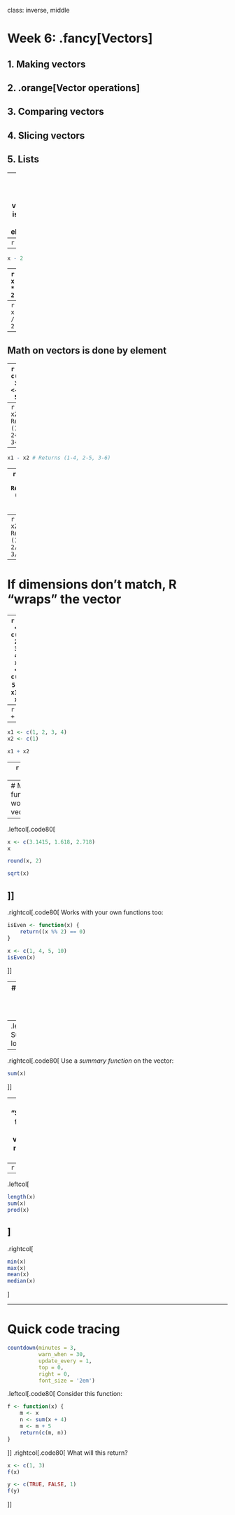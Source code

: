 
class: inverse, middle

# Week 6: .fancy[Vectors]

## 1. Making vectors
## 2. .orange[Vector operations]
## 3. Comparing vectors
## 4. Slicing vectors
## 5. Lists

---
## Math on vectors is done **by element**

```r
x <- 1:10
```
--
```r
x + 2
```
--
```r
x - 2
```
--
```r
x * 2
```
--
```r
x / 2
```

---
## Math on vectors is done **by element**

--
```r
x1 <- c(1, 2, 3)
x2 <- c(4, 5, 6)
```
--
```r
x1 + x2 # Returns (1+4, 2+5, 3+6)
```
--
```r
x1 - x2 # Returns (1-4, 2-5, 3-6)
```
--
```r
x1 * x2 # Returns (1*4, 2*5, 3*6)
```
--
```r
x1 / x2 # Returns (1/4, 2/5, 3/6)
```

---
# If dimensions don't match, R "wraps" the vector

--
```r
x1 <- c(1, 2, 3, 4)
x2 <- c(4, 5)
```
```r
x1 + x2
```
--
```r
x1 + x2
```

--
```r
x1 <- c(1, 2, 3, 4)
x2 <- c(1)
```
```r
x1 + x2
```
--
```r
x1 + x2
```

---
# Most R functions work on vectors

--
.leftcol[.code80[
```r
x <- c(3.1415, 1.618, 2.718)
x
```
```r
round(x, 2)
```
```r
sqrt(x)
```
]]
--
.rightcol[.code80[
Works with your own functions too:
```r
isEven <- function(x) {
    return((x %% 2) == 0)
}
```
```r
x <- c(1, 4, 5, 10)
isEven(x)
```
]]

---
# Using vectors instead of a loop: **Summation**

Example: Sum the integers from 1 to 10
--
.leftcol[.code80[
Summing with a loop:
```r
x <- seq(1, 10)
total <- 0
for (item in x) {
    total <- total + item
}
total
```
]]
--
.rightcol[.code80[
Use a _summary function_ on the vector:
```r
sum(x)
```
]]

---
## "Summary" functions take a vector and return one value

--
```r
x <- 1:10
```
--
.leftcol[
```r
length(x)
sum(x)
prod(x)
```
]
--
.rightcol[
```r
min(x)
max(x)
mean(x)
median(x)
```
]

---
# Quick code tracing

```r
countdown(minutes = 3,
          warn_when = 30,
          update_every = 1,
          top = 0,
          right = 0,
          font_size = '2em')
```

.leftcol[.code80[
Consider this function:
```r
f <- function(x) {
    m <- x
    n <- sum(x + 4)
    m <- m + 5
    return(c(m, n))
}
```
]]
.rightcol[.code80[
What will this return?
```r
x <- c(1, 3)
f(x)
```
```r
y <- c(TRUE, FALSE, 1)
f(y)
```
]]
